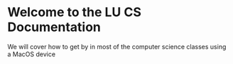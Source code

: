 # Welcome to the LU CS Documentation

We will cover how to get by in most of the computer science classes using a MacOS device
